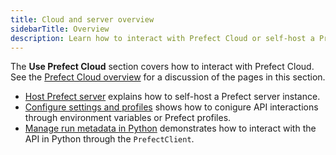 ```yaml
---
title: Cloud and server overview
sidebarTitle: Overview
description: Learn how to interact with Prefect Cloud or self-host a Prefect server instance.
---
```


The **Use Prefect Cloud** section covers how to interact with Prefect Cloud.
See the [Prefect Cloud overview](/3.0rc/manage/cloud/) for a discussion of the pages in this section.


- [Host Prefect server](/3.0rc/manage/self-host/) explains how to self-host a Prefect server instance.
- [Configure settings and profiles](/3.0rc/manage/self-host/) shows how to conigure API interactions through environment variables or Prefect profiles.
- [Manage run metadata in Python](/3.0rc/manage/self-host/) demonstrates how to interact with the API in Python through the `PrefectClient`.